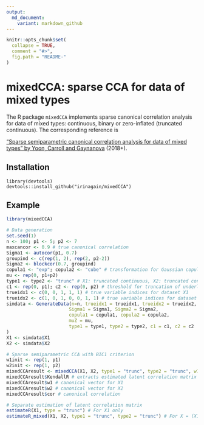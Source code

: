 ```yaml
---
output:
  md_document:
    variant: markdown_github
---
```


<!-- README.md is generated from README.Rmd. Please edit that file -->

```r
knitr::opts_chunk$set(
  collapse = TRUE,
  comment = "#>",
  fig.path = "README-"
)
```

# mixedCCA: sparse CCA for data of mixed types

The R package `mixedCCA` implements sparse canonical correlation analysis for data of mixed types: continuous, binary or zero-inflated (truncated continuous). The corresponding reference is

["Sparse semiparametric canonical correlation analysis for data of mixed types" by Yoon, Carroll and Gaynanova](http://arxiv.org/abs/1807.05274) (2018+).


## Installation

```install
library(devtools)
devtools::install_github("irinagain/mixedCCA")
```

## Example

```r
library(mixedCCA)

# Data generation
set.seed(1)
n <- 100; p1 <- 5; p2 <- 7
maxcancor <- 0.9 # true canonical correlation
Sigma1 <- autocor(p1, 0.7)
groupind <- c(rep(1, 2), rep(2, p2-2))
Sigma2 <- blockcor(0.7, groupind)
copula1 <- "exp"; copula2 <- "cube" # transformation for Gaussian copula model
mu <- rep(0, p1+p2)
type1 <- type2 <- "trunc" # X1: truncated continuous, X2: truncated continuous
c1 <- rep(0, p1); c2 <- rep(0, p2) # threshold for truncation of underlying continuous variable
trueidx1 <- c(0, 0, 1, 1, 1) # true variable indices for dataset X1
trueidx2 <- c(1, 0, 1, 0, 0, 1, 1) # true variable indices for dataset X2
simdata <- GenerateData(n=n, trueidx1 = trueidx1, trueidx2 = trueidx2, maxcancor = maxcancor,
                       Sigma1 = Sigma1, Sigma2 = Sigma2,
                       copula1 = copula1, copula2 = copula2,
                       muZ = mu,
                       type1 = type1, type2 = type2, c1 = c1, c2 = c2
)
X1 <- simdata$X1
X2 <- simdata$X2

# Sparse semiparametric CCA with BIC1 criterion
w1init <- rep(1, p1)
w2init <- rep(1, p2)
mixedCCAresult <- mixedCCA(X1, X2, type1 = "trunc", type2 = "trunc", w1init = w1init, w2init = w2init, BICtype = 1)
mixedCCAresult$KendallR # extracts estimated latent correlation matrix
mixedCCAresult$w1 # canonical vector for X1
mixedCCAresult$w2 # canonical vector for X2
mixedCCAresult$cor # canonical correlation

# Separate estimation of latent correlation matrix
estimateR(X1, type = "trunc") # For X1 only
estimateR_mixed(X1, X2, type1 = "trunc", type2 = "trunc") # For X = (X1, X2)
```
